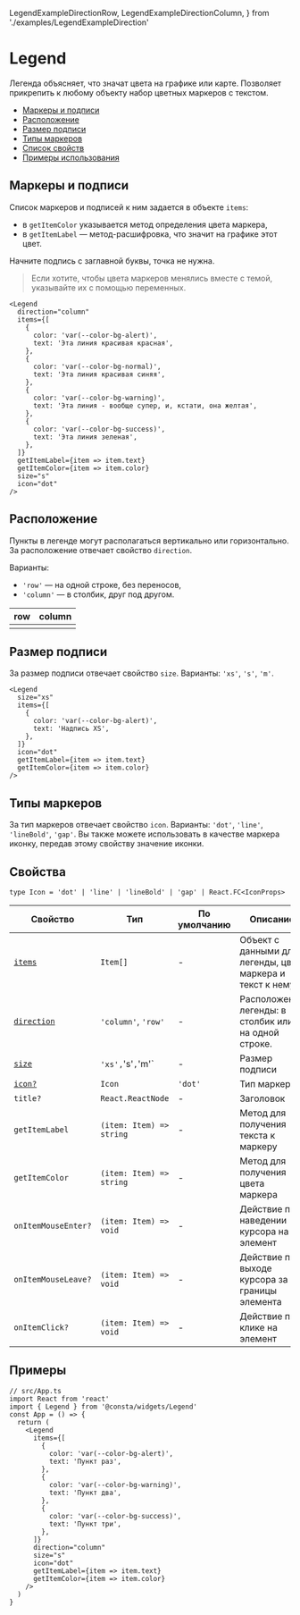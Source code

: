   LegendExampleDirectionRow,
  LegendExampleDirectionColumn,
} from './examples/LegendExampleDirection'

# Legend

Легенда объясняет, что значат цвета на графике или карте. Позволяет прикрепить
к любому объекту набор цветных маркеров с текстом.

- [Маркеры и подписи](#маркеры-и-подписи)
- [Расположение](#расположение)
- [Размер подписи](#размер-подписи)
- [Типы маркеров](#типы-маркеров)
- [Список свойств](#свойства)
- [Примеры использования](#примеры)

## Маркеры и подписи

Список маркеров и подписей к ним задается в объекте `items`:

- в `getItemColor` указывается метод определения цвета маркера,
- в `getItemLabel` — метод-расшифровка, что значит на графике этот цвет.

Начните подпись с заглавной буквы, точка не нужна.

> Если хотите, чтобы цвета маркеров менялись вместе с темой, указывайте их с помощью переменных.

<LegendExampleText />

```tsx
<Legend
  direction="column"
  items={[
    {
      color: 'var(--color-bg-alert)',
      text: 'Эта линия красивая красная',
    },
    {
      color: 'var(--color-bg-normal)',
      text: 'Эта линия красивая синяя',
    },
    {
      color: 'var(--color-bg-warning)',
      text: 'Эта линия - вообще супер, и, кстати, она желтая',
    },
    {
      color: 'var(--color-bg-success)',
      text: 'Эта линия зеленая',
    },
  ]}
  getItemLabel={item => item.text}
  getItemColor={item => item.color}
  size="s"
  icon="dot"
/>
```

## Расположение

Пункты в легенде могут располагаться вертикально или горизонтально.
За расположение отвечает свойство `direction`.

Варианты:

- `'row'` — на одной строке, без переносов,
- `'column'` — в столбик, друг под другом.

| row                           | column                           |
| ----------------------------- | -------------------------------- |
| <LegendExampleDirectionRow /> | <LegendExampleDirectionColumn /> |

## Размер подписи

За размер подписи отвечает свойство `size`. Варианты: `'xs'`, `'s'`, `'m'`.

<LegendExampleSize />

```tsx
<Legend
  size="xs"
  items={[
    {
      color: 'var(--color-bg-alert)',
      text: 'Надпись XS',
    },
  ]}
  icon="dot"
  getItemLabel={item => item.text}
  getItemColor={item => item.color}
/>
```

## Типы маркеров

За тип маркеров отвечает свойство `icon`. Варианты: `'dot'`, `'line'`, `'lineBold'`, `'gap'`.
Вы также можете использовать в качестве маркера иконку, передав этому свойству значение иконки.

<LegendExampleType />

## Свойства

```tsx
type Icon = 'dot' | 'line' | 'lineBold' | 'gap' | React.FC<IconProps>
```

<!-- props:start -->

| Свойство                          | Тип                                       | По умолчанию | Описание                                                         |
| --------------------------------- | ----------------------------------------- | ------------ | ---------------------------------------------------------------- |
| [`items`](#маркеры-и-подписи)     | `Item[]`                                  | -            | Объект с данными для легенды, цвет маркера и текст к нему        |
| [`direction`](#расположение)      | `'column'`, `'row'`                       | -            | Расположение легенды: в столбик или на одной строке.             |
| [`size`](#размер-подписи)         | `'xs',`'s'`,`'m'`                         | -            | Размер подписи                                                   |
| [`icon?`](#типы-маркеров)         | `Icon`                                    | `'dot'`      | Тип маркера                                                      |
| `title?`                          | `React.ReactNode`                         | -            | Заголовок                                                        |
| `getItemLabel`                    | `(item: Item) => string`                  | -            | Метод для получения текста к маркеру                             |
| `getItemColor`                    | `(item: Item) => string`                  | -            | Метод для получения цвета маркера                                |
| `onItemMouseEnter?`               | `(item: Item) => void`                    | -            | Действие при наведении курсора на элемент                        |
| `onItemMouseLeave?`               | `(item: Item) => void`                    | -            | Действие при выходе курсора за границы элемента                  |
| `onItemClick?`                    | `(item: Item) => void`                    | -            | Действие при клике на элемент                                    |

## Примеры

```tsx
// src/App.ts
import React from 'react'
import { Legend } from '@consta/widgets/Legend'
const App = () => {
  return (
    <Legend
      items={[
        {
          color: 'var(--color-bg-alert)',
          text: 'Пункт раз',
        },
        {
          color: 'var(--color-bg-warning)',
          text: 'Пункт два',
        },
        {
          color: 'var(--color-bg-success)',
          text: 'Пункт три',
        },
      ]}
      direction="column"
      size="s"
      icon="dot"
      getItemLabel={item => item.text}
      getItemColor={item => item.color}
    />
  )
}
```
